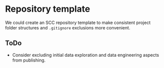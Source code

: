 # Repository template

We could create an SCC repository template to make consistent project folder structures and `.gitignore` exclusions more convenient.

## ToDo

* Consider excluding initial data exploration and data engineering aspects from publishing.  
